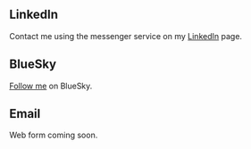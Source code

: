
## LinkedIn
Contact me using the messenger service on my [LinkedIn](https://www.linkedin.com/in/beth-j-b43848322/) page.

## BlueSky
[Follow me](https://web-cdn.bsky.app/profile/bethjonesresearch.bsky.social) on BlueSky.

## Email
Web form coming soon.